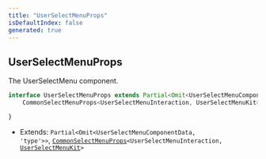 ```yaml
---
title: "UserSelectMenuProps"
isDefaultIndex: false
generated: true
---
```



<!-- This file was generated from the CommandKit source. Do not modify. Instead, re-run the "docgen" script -->


## UserSelectMenuProps

<GenerationInfo sourceFile="packages/commandkit/src/components/interactive/select-menu/SelectMenu.ts" sourceLine="184" packageName="commandkit" />

The UserSelectMenu component.

```ts title="Signature"
interface UserSelectMenuProps extends Partial<Omit<UserSelectMenuComponentData, 'type'>>,
    CommonSelectMenuProps<UserSelectMenuInteraction, UserSelectMenuKit> {

}
```
* Extends: <code>Partial&#60;Omit&#60;UserSelectMenuComponentData, 'type'&#62;&#62;</code>, <code><a href='/docs/api-reference/commandkit/interfaces/common-select-menu-props#commonselectmenuprops'>CommonSelectMenuProps</a>&#60;UserSelectMenuInteraction, <a href='/docs/api-reference/commandkit/classes/user-select-menu-kit#userselectmenukit'>UserSelectMenuKit</a>&#62;</code>


